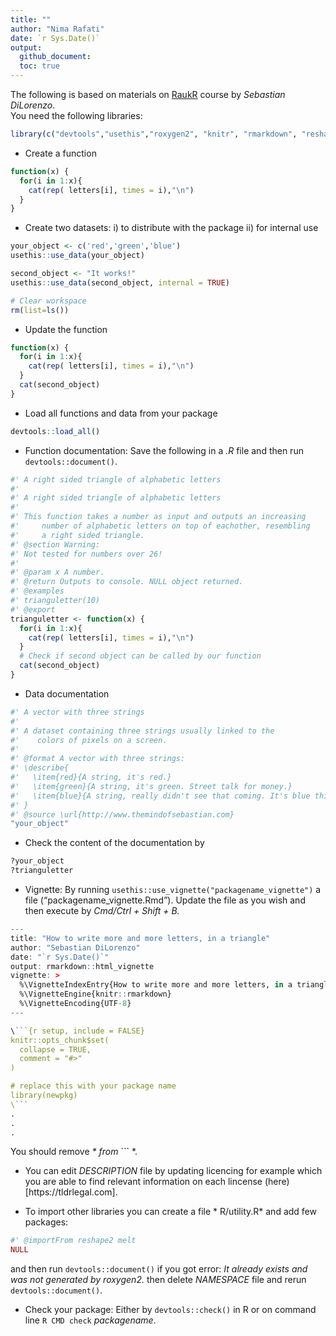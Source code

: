 ```yaml
---
title: ""
author: "Nima Rafati"
date: `r Sys.Date()`
output:
  github_document:
  toc: true
---
```

The following is based on materials on [RaukR](https://github.com/NBISweden/RaukR-2022) course by *Sebastian DiLorenzo*.  
You need the following libraries:  
```r
library(c("devtools","usethis","roxygen2", "knitr", "rmarkdown", "reshape2", "Rcpp"))
```


- Create a function   
```r
function(x) {
  for(i in 1:x){
    cat(rep( letters[i], times = i),"\n")
  }
}
```

- Create two datasets: i) to distribute with the package ii) for internal use  
```r
your_object <- c('red','green','blue')
usethis::use_data(your_object)

second_object <- "It works!"
usethis::use_data(second_object, internal = TRUE)

# Clear workspace
rm(list=ls())
```

- Update the function  
```r
function(x) {
  for(i in 1:x){
    cat(rep( letters[i], times = i),"\n")
  }
  cat(second_object)
}

```

- Load all functions and data from your package   
```r
devtools::load_all()
```

- Function documentation: Save the following in a *.R* file and then run `devtools::document()`.      
```r
#' A right sided triangle of alphabetic letters
#'
#' A right sided triangle of alphabetic letters
#'
#' This function takes a number as input and outputs an increasing
#'     number of alphabetic letters on top of eachother, resembling
#'     a right sided triangle.
#' @section Warning:
#' Not tested for numbers over 26!
#'
#' @param x A number.
#' @return Outputs to console. NULL object returned.
#' @examples
#' trianguletter(10)
#' @export
trianguletter <- function(x) {
  for(i in 1:x){
    cat(rep( letters[i], times = i),"\n")
  }
  # Check if second object can be called by our function
  cat(second_object)
}
```

- Data documentation  
```r
#' A vector with three strings
#'
#' A dataset containing three strings usually linked to the
#'    colors of pixels on a screen.
#'
#' @format A vector with three strings:
#' \describe{
#'   \item{red}{A string, it's red.}
#'   \item{green}{A string, it's green. Street talk for money.}
#'   \item{blue}{A string, really didn't see that coming. It's blue this time!}
#' }
#' @source \url{http://www.themindofsebastian.com}
"your_object"
```
- Check the content of the documentation by  
```r
?your_object
?trianguletter
```

- Vignette: By running   `usethis::use_vignette("packagename_vignette")` a file ("packagename_vignette.Rmd"). Update the file as you wish and then execute by *Cmd/Ctrl + Shift + B.*       

```r
---
title: "How to write more and more letters, in a triangle"
author: "Sebastian DiLorenzo"
date: "`r Sys.Date()`"
output: rmarkdown::html_vignette
vignette: >
  %\VignetteIndexEntry{How to write more and more letters, in a triangle}
  %\VignetteEngine{knitr::rmarkdown}
  %\VignetteEncoding{UTF-8}
---

\```{r setup, include = FALSE}
knitr::opts_chunk$set(
  collapse = TRUE,
  comment = "#>"
)

# replace this with your package name
library(newpkg)
\```
.
.
.

```

You should remove  *\* from  *\``` *.   


- You can edit *DESCRIPTION* file by updating licencing for example which you are able to find relevant information on each lincense (here)[https://tldrlegal.com].  


- To import other libraries you can create a file * R/utility.R* and add few packages:  
```r
#' @importFrom reshape2 melt
NULL
```

and then run `devtools::document()` if you got error: *It already exists and was not generated by roxygen2.* then delete *NAMESPACE* file and rerun `devtools::document()`.  

- Check your package:  Either by `devtools::check()`  in R or on command line `R CMD check` *packagename*.  

